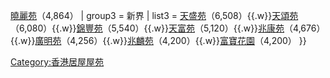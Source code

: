 {{Navbox
| title  = 香港十大居者有其屋
| name   = 全港十大居者有其屋
| image  = 
| group1 = 香港島
| list1  = （沒有）
| group2 = 九龍
| list2  = [[麗晶花園]]（5,904）{{.w}}[[曉麗苑]]（4,864）
| group3 = 新界
| list3  = [[天盛苑]]（6,508）{{.w}}[[天頌苑]]（6,080）{{.w}}[[錦豐苑]]（5,540）{{.w}}[[天富苑]]（5,120）{{.w}}[[兆康苑]]（4,676）{{.w}}[[廣明苑]]（4,256）{{.w}}[[兆麟苑]]（4,200）{{.w}}[[富寶花園]]（4,200）
}}
<noinclude>
[[Category:香港居屋屋苑]]
</noinclude>